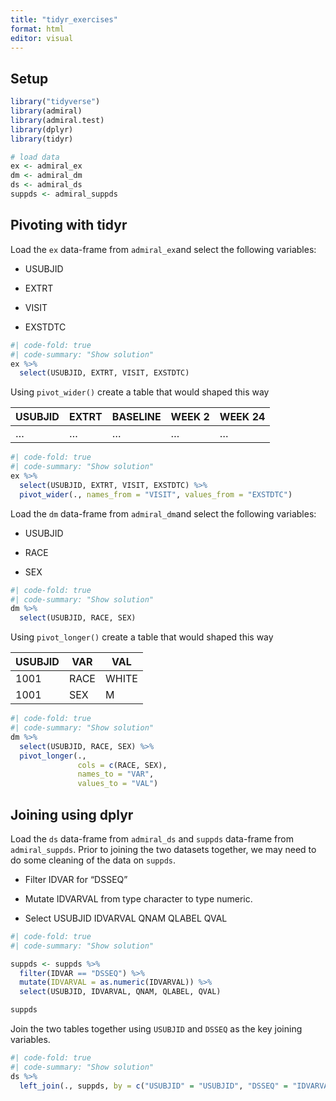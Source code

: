 ```yaml
---
title: "tidyr_exercises"
format: html
editor: visual
---
```


## Setup

```r
library("tidyverse")
library(admiral)
library(admiral.test)
library(dplyr)
library(tidyr)

# load data
ex <- admiral_ex
dm <- admiral_dm
ds <- admiral_ds
suppds <- admiral_suppds
```

## Pivoting with tidyr

Load the `ex` data-frame from `admiral_ex`and select the following variables:

-   USUBJID

-   EXTRT

-   VISIT

-   EXSTDTC

```r
#| code-fold: true
#| code-summary: "Show solution"
ex %>% 
  select(USUBJID, EXTRT, VISIT, EXSTDTC)
```


Using `pivot_wider()` create a table that would shaped this way

| USUBJID | EXTRT | BASELINE | WEEK 2 | WEEK 24 |
|---------|-------|----------|--------|---------|
| ...     | ...   | ...      | ...    | ...     |


```r
#| code-fold: true
#| code-summary: "Show solution"
ex %>% 
  select(USUBJID, EXTRT, VISIT, EXSTDTC) %>% 
  pivot_wider(., names_from = "VISIT", values_from = "EXSTDTC")

```

Load the `dm` data-frame from `admiral_dm`and select the following variables:

-   USUBJID

-   RACE

-   SEX

```r
#| code-fold: true
#| code-summary: "Show solution"
dm %>% 
  select(USUBJID, RACE, SEX)
```


Using `pivot_longer()` create a table that would shaped this way

| USUBJID | VAR  | VAL   |
|---------|------|-------|
| 1001    | RACE | WHITE | 
| 1001    | SEX  | M     |


```r
#| code-fold: true
#| code-summary: "Show solution"
dm %>% 
  select(USUBJID, RACE, SEX) %>% 
  pivot_longer(., 
               cols = c(RACE, SEX),
               names_to = "VAR",
               values_to = "VAL")

```

## Joining using dplyr

Load the `ds` data-frame from `admiral_ds` and `suppds` data-frame from `admiral_suppds`.
Prior to joining the two datasets together, we may need to do some cleaning of the data on `suppds`. 

- Filter IDVAR for "DSSEQ"

- Mutate IDVARVAL from type character to type numeric.

- Select USUBJID IDVARVAL QNAM QLABEL QVAL


```r
#| code-fold: true
#| code-summary: "Show solution"

suppds <- suppds %>% 
  filter(IDVAR == "DSSEQ") %>% 
  mutate(IDVARVAL = as.numeric(IDVARVAL)) %>% 
  select(USUBJID, IDVARVAL, QNAM, QLABEL, QVAL)

suppds
```

Join the two tables together using `USUBJID` and `DSSEQ` as the key joining variables.

```r
#| code-fold: true
#| code-summary: "Show solution"
ds %>% 
  left_join(., suppds, by = c("USUBJID" = "USUBJID", "DSSEQ" = "IDVARVAL"))
```
